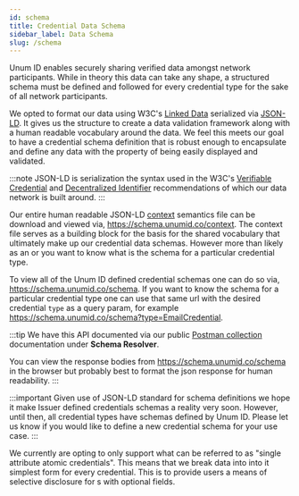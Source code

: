 ```yaml
---
id: schema
title: Credential Data Schema
sidebar_label: Data Schema
slug: /schema
---
```



Unum ID enables securely sharing verified <a href="/terminology#credential"><Tip type="credential"/></a> data amongst network participants. While in theory this data can take any shape, a structured schema must be defined and followed for every credential type for the sake of all network participants.

We opted to format our data using W3C's [Linked Data](https://www.w3.org/standards/semanticweb/data) serialized via [JSON-LD](https://www.w3.org/TR/json-ld11/). It gives us the structure to create a data validation framework along with a human readable vocabulary around the data. We feel this meets our goal to have a credential schema definition that is robust enough to encapsulate and define any data with the property of being easily displayed and validated.

:::note
JSON-LD is serialization the syntax used in the W3C's [Verifiable Credential](https://www.w3.org/TR/vc-data-model/#json-ld) and [Decentralized Identifier](https://www.w3.org/TR/did-core/#json-ld) recommendations of which our data network is built around.
:::

Our entire human readable JSON-LD [context](https://www.w3.org/TR/json-ld11/#the-context) semantics file can be download and viewed via, https://schema.unumid.co/context. The context file serves as a building block for the basis for the shared vocabulary that ultimately make up our credential data schemas. However more than likely as an <Tip type="issuer"/> or <Tip type="verifier"/> you want to know what is the schema for a particular credential type.

To view all of the Unum ID defined credential schemas one can do so via, https://schema.unumid.co/schema. If you want to know the schema for a particular credential type one can use that same  url with the desired credential `type` as a query param, for example https://schema.unumid.co/schema?type=EmailCredential.

:::tip
We have this API documented via our public [Postman collection](https://docs.api.unumid.org/) documentation under **Schema Resolver**.

You can view the response bodies from https://schema.unumid.co/schema in the browser but probably best to format the json response for human readability.
:::

:::important
Given use of JSON-LD standard for schema definitions we hope it make Issuer defined credentials schemas a reality very soon. However, until then, all credential types have schemas defined by Unum ID. Please let us know if you would like to define a new credential schema for your use case.
:::

We currently are opting to only support what can be referred to as "single attribute atomic credentials". This means that we break data into into it simplest form for every credential. This is to provide users a means of selective disclosure for <a href="/terminology#request"><Tip type="request"/></a>s with optional fields.
